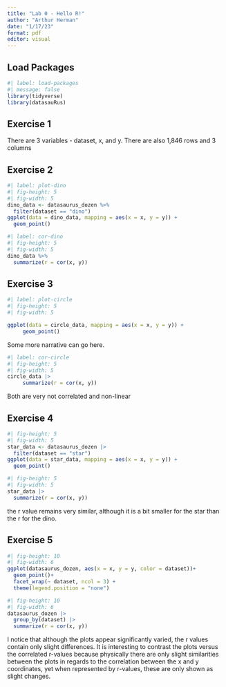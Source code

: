 ```yaml
---
title: "Lab 0 - Hello R!"
author: "Arthur Herman"
date: "1/17/23"
format: pdf
editor: visual
---
```


## Load Packages

```r
#| label: load-packages
#| message: false
library(tidyverse)
library(datasauRus)
```

## Exercise 1

There are 3 variables - dataset, x, and y. There are also 1,846 rows and 3 columns

## Exercise 2

```r
#| label: plot-dino
#| fig-height: 5
#| fig-width: 5
dino_data <- datasaurus_dozen %>%
  filter(dataset == "dino")
ggplot(data = dino_data, mapping = aes(x = x, y = y)) + 
  geom_point()
```

```r
#| label: cor-dino
#| fig-height: 5
#| fig-width: 5
dino_data %>%
  summarize(r = cor(x, y))
```

## Exercise 3

```r
#| label: plot-circle
#| fig-height: 5
#| fig-width: 5

ggplot(data = circle_data, mapping = aes(x = x, y = y)) +
     geom_point()
```

Some more narrative can go here.

```r
#| label: cor-circle
#| fig-height: 5
#| fig-width: 5
circle_data |>
     summarize(r = cor(x, y))
```

Both are very not correlated and non-linear

## Exercise 4

```r
#| fig-height: 5
#| fig-width: 5
star_data <- datasaurus_dozen |>
  filter(dataset == "star")
ggplot(data = star_data, mapping = aes(x = x, y = y)) +
  geom_point()
```

```r
#| fig-height: 5
#| fig-width: 5
star_data |>
  summarize(r = cor(x, y))
```

the r value remains very similar, although it is a bit smaller for the star than the r for the dino.

## Exercise 5

```r
#| fig-height: 10
#| fig-width: 6
ggplot(datasaurus_dozen, aes(x = x, y = y, color = dataset))+
  geom_point()+
  facet_wrap(~ dataset, ncol = 3) +
  theme(legend.position = "none")

```

```r
#| fig-height: 10
#| fig-width: 6
datasaurus_dozen |>
  group_by(dataset) |>
  summarize(r = cor(x, y))
```

I notice that although the plots appear significantly varied, the r values contain only slight differences. It is interesting to contrast the plots versus the correlated r-values because physically there are only slight similarities between the plots in regards to the correlation between the x and y coordinates, yet when represented by r-values, these are only shown as slight changes.
